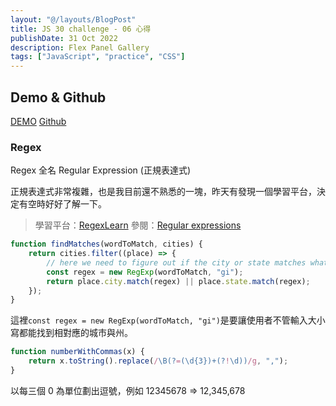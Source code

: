 ```yaml
---
layout: "@/layouts/BlogPost"
title: JS 30 challenge - 06 心得
publishDate: 31 Oct 2022
description: Flex Panel Gallery
tags: ["JavaScript", "practice", "CSS"]
---
```



## Demo & Github

[DEMO](https://js30-type-ahead.netlify.app/)
[Github](https://github.com/evanyang0612/JS30-06-Type_Ahead)

### Regex

Regex 全名 Regular Expression (正規表達式)

正規表達式非常複雜，也是我目前還不熟悉的一塊，昨天有發現一個學習平台，決定有空時好好了解一下。

> 學習平台：[RegexLearn](https://regexlearn.com/)
> 參閱：[Regular expressions](https://developer.mozilla.org/en-US/docs/Web/JavaScript/Guide/Regular_Expressions)

```js
function findMatches(wordToMatch, cities) {
	return cities.filter((place) => {
		// here we need to figure out if the city or state matches what was searched
		const regex = new RegExp(wordToMatch, "gi");
		return place.city.match(regex) || place.state.match(regex);
	});
}
```

這裡`const regex = new RegExp(wordToMatch, "gi")`是要讓使用者不管輸入大小寫都能找到相對應的城市與州。

```js
function numberWithCommas(x) {
	return x.toString().replace(/\B(?=(\d{3})+(?!\d))/g, ",");
}
```

以每三個 0 為單位劃出逗號，例如 12345678 => 12,345,678
